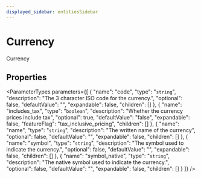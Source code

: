 ```yaml
---
displayed_sidebar: entitiesSidebar
---
```



# Currency

Currency

## Properties

<ParameterTypes parameters={[
  {
    "name": "code",
    "type": "`string`",
    "description": "The 3 character ISO code for the currency.",
    "optional": false,
    "defaultValue": "",
    "expandable": false,
    "children": []
  },
  {
    "name": "includes_tax",
    "type": "`boolean`",
    "description": "Whether the currency prices include tax",
    "optional": true,
    "defaultValue": "false",
    "expandable": false,
    "featureFlag": "tax_inclusive_pricing",
    "children": []
  },
  {
    "name": "name",
    "type": "`string`",
    "description": "The written name of the currency",
    "optional": false,
    "defaultValue": "",
    "expandable": false,
    "children": []
  },
  {
    "name": "symbol",
    "type": "`string`",
    "description": "The symbol used to indicate the currency.",
    "optional": false,
    "defaultValue": "",
    "expandable": false,
    "children": []
  },
  {
    "name": "symbol_native",
    "type": "`string`",
    "description": "The native symbol used to indicate the currency.",
    "optional": false,
    "defaultValue": "",
    "expandable": false,
    "children": []
  }
]} />
